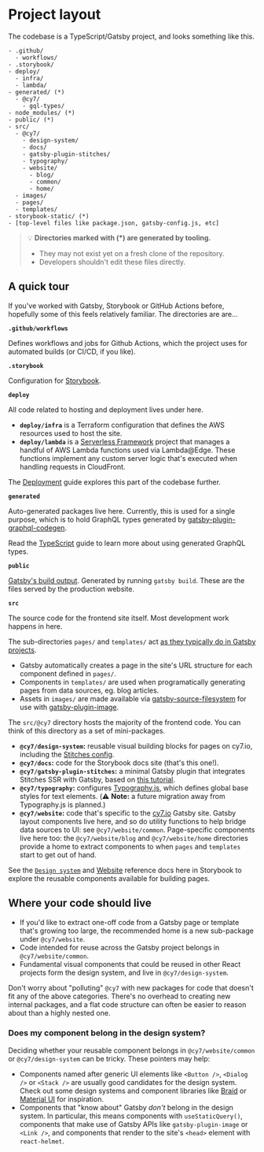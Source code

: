 
<Meta title="Guides / Project layout" />

# Project layout

The codebase is a TypeScript/Gatsby project, and looks something like this.

```
- .github/
  - workflows/
- .storybook/
- deploy/
  - infra/
  - lambda/
- generated/ (*)
  - @cy7/
    - gql-types/
- node_modules/ (*)
- public/ (*)
- src/
  - @cy7/
    - design-system/
    - docs/
    - gatsby-plugin-stitches/
    - typography/
    - website/
      - blog/
      - common/
      - home/
  - images/
  - pages/
  - templates/
- storybook-static/ (*)
- [top-level files like package.json, gatsby-config.js, etc]
```

> 💡 **Directories marked with (*) are generated by tooling.**
> - They may not exist yet on a fresh clone of the repository.
> - Developers shouldn't edit these files directly.

## A quick tour

If you've worked with Gatsby, Storybook or GitHub Actions before, hopefully some of this feels relatively familiar. The directories are are...

**`.github/workflows`**

Defines workflows and jobs for Github Actions, which the project uses for automated builds (or CI/CD, if you like).

**`.storybook`**

Configuration for [Storybook](https://storybook.js.org/docs/react/configure/overview).

**`deploy`**

All code related to hosting and deployment lives under here.

- **`deploy/infra`** is a Terraform configuration that defines the AWS resources used to host the site.
- **`deploy/lambda`** is a [Serverless Framework](http://serverless.com) project that manages a handful of AWS Lambda functions used via Lambda@Edge. These functions implement any custom server logic that's executed when handling requests in CloudFront.

The [Deployment](/docs/guides-deployment--page) guide explores this part of the codebase further.

**`generated`**

Auto-generated packages live here. Currently, this is used for a single purpose, which is to hold GraphQL types generated by [gatsby-plugin-graphql-codegen](https://github.com/d4rekanguok/gatsby-typescript/tree/master/packages/gatsby-plugin-graphql-codegen).

Read the [TypeScript](/docs/guides-typescript--page) guide to learn more about using generated GraphQL types.

**`public`**

[Gatsby's build output](https://www.gatsbyjs.com/docs/conceptual/overview-of-the-gatsby-build-process/). Generated by running `gatsby build`. These are the files served by the production website.

**`src`**

The source code for the frontend site itself. Most development work happens in here.

The sub-directories `pages/` and `templates/` act [as they typically do in Gatsby projects](https://www.gatsbyjs.com/docs/reference/gatsby-project-structure/).

- Gatsby automatically creates a page in the site's URL structure for each component defined in `pages/`.
- Components in `templates/` are used when programatically generating pages from data sources, eg. blog articles.
- Assets in `images/` are made available via [gatsby-source-filesystem](https://www.gatsbyjs.com/docs/how-to/sourcing-data/sourcing-from-the-filesystem/) for use with [gatsby-plugin-image](https://www.gatsbyjs.com/plugins/gatsby-plugin-image).

The `src/@cy7` directory hosts the majority of the frontend code. You can think of this directory as a set of mini-packages.

- **`@cy7/design-system`:** reusable visual building blocks for pages on cy7.io, including the [Stitches config](https://stitches.dev/docs/installation#configure-stitches).
- **`@cy7/docs`:** code for the Storybook docs site (that's this one!).
- **`@cy7/gatsby-plugin-stitches`:** a minimal Gatsby plugin that integrates Stitches SSR with Gatsby, based on [this tutorial](https://stitches.dev/blog/using-gatsby-with-stitches).
- **`@cy7/typography`:** configures [Typography.js](https://github.com/KyleAMathews/typography.js), which defines global base styles for text elements. (⚠️ **Note:** a future migration away from Typography.js is planned.)
- **`@cy7/website`:** code that's specific to the [cy7.io](http://cy7.io) Gatsby site. Gatsby layout components live here, and so do utility functions to help bridge data sources to UI: see `@cy7/website/common`. Page-specific components live here too: the `@cy7/website/blog` and `@cy7/website/home` directories provide a home to extract components to when `pages` and `templates` start to get out of hand.

See the [`Design system`](/docs/design-system-getting-started--no-margins-by-default) and [Website](/docs/website-overview--page) reference docs here in Storybook to explore the reusable components available for building pages.

## Where your code should live

- If you'd like to extract one-off code from a Gatsby page or template that's growing too large, the recommended home is a new sub-package under `@cy7/website`.
- Code intended for reuse across the Gatsby project belongs in `@cy7/website/common`.
- Fundamental visual components that could be reused in other React projects form the design system, and live in `@cy7/design-system`.

Don't worry about "polluting" `@cy7` with new packages for code that doesn't fit any of the above categories. There's no overhead to creating new internal packages, and a flat code structure can often be easier to reason about than a highly nested one.

### Does my component belong in the design system?

Deciding whether your reusable component belongs in `@cy7/website/common` or `@cy7/design-system` can be tricky. These pointers may help:

- Components named after generic UI elements like `<Button />`, `<Dialog />` or `<Stack />` are usually good candidates for the design system. Check out some design systems and component libraries like [Braid](https://seek-oss.github.io/braid-design-system/) or [Material UI](https://material-ui.com/) for inspiration.
- Components that "know about" Gatsby _don't_ belong in the design system. In particular, this means components with `useStaticQuery()`, components that make use of Gatsby APIs like `gatsby-plugin-image` or `<Link />`, and components that render to the site's `<head>` element with `react-helmet`.
